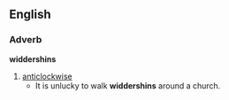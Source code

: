 ==English==
===Adverb===
{{wikipedia}}
'''widdershins'''
# [[anticlockwise]]
#* It is unlucky to walk '''widdershins''' around a church.